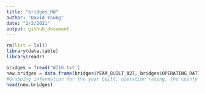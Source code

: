 ```yaml
---
title: "bridges_HW"
author: "David Young"
date: "2/2/2021"
output: github_document
---
```


```r
rm(list = ls())
library(data.table)
library(readr)
```

```r
bridges = fread('WI10.txt')
new.bridges = data.frame(bridges$YEAR_BUILT_027, bridges$OPERATING_RATING_064, bridges$COUNTY_CODE_003, bridges$LOCATION_009,bridges$RAILINGS_036A)
#Grabbing information for the year built, operation rating, the county code of the bridge, location of the bridge, and whether or not it has railings.
head(new.bridges)
```